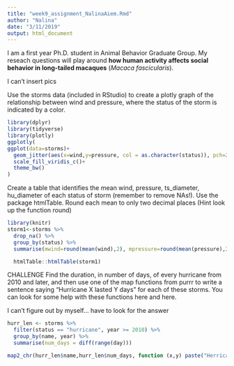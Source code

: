 ```yaml
---
title: "week9_assignment_NalinaAiem.Rmd"
author: "Nalina"
date: "3/11/2019"
output: html_document
---
```


I am a first year Ph.D. student in Animal Behavior Graduate Group. My reseach questions will play around **how human activity affects social behavior in long-tailed macaques** (*Macaca fascicularis*).

I can't insert pics

Use the storms data (included in RStudio) to create a plotly graph of the relationship between wind and pressure, where the status of the storm is indicated by a color.

```r
library(dplyr)
library(tidyverse)
library(plotly)
ggplotly(
ggplot(data=storms)+
  geom_jitter(aes(x=wind,y=pressure, col = as.character(status)), pch=21, alpha=.05)+
  scale_fill_viridis_c()+
  theme_bw()
)
```

Create a table that identifies the mean wind, pressure, ts_diameter, hu_diameter of each status of storm (remember to remove NAs!). Use the package htmlTable. Round each mean to only two decimal places (Hint
look up the function round)

```r
library(knitr)
storm1<-storms %>% 
  drop_na() %>% 
  group_by(status) %>% 
  summarise(mwind=round(mean(wind),2), mpressure=round(mean(pressure),2), mts_diameter=round(mean(ts_diameter),2), mhu_diameter=round(mean(hu_diameter),2))

  htmlTable::htmlTable(storm1)
```

CHALLENGE Find the duration, in number of days, of every hurricane from 2010 and later, and then use one of the map functions from purrr to write a sentence saying “Hurricane X lasted Y days” for each of these storms. You can look for some help with these functions here and here.

I can't figure out by myself... have to look for the answer
```r
hurr_len <- storms %>% 
  filter(status == "hurricane", year >= 2010) %>% 
  group_by(name, year) %>% 
  summarise(num_days = diff(range(day)))

map2_chr(hurr_len$name,hurr_len$num_days, function (x,y) paste("Herricane" ,x,"lasts",y,"days"))
```

